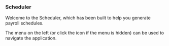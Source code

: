 
### Scheduler

Welcome to the Scheduler, which has been built to help you 
generate payroll schedules.

The menu on the left (or click the <Bars3Icon className="inline h-6 w-6" /> icon if the menu is hidden)
can be used to navigate the application.
